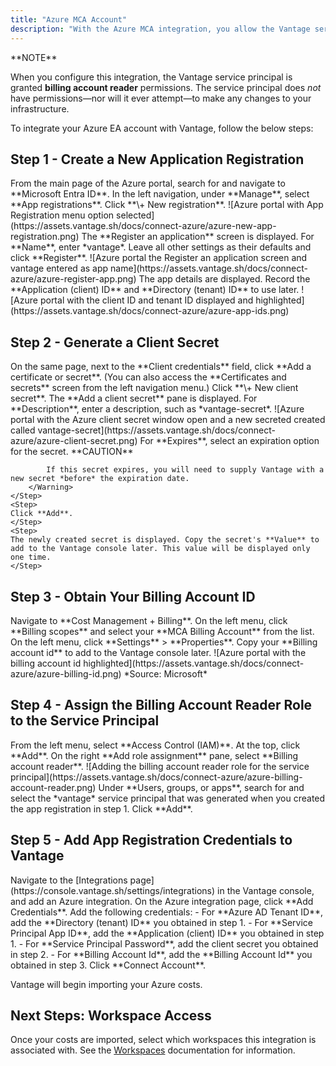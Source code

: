 ```yaml
---
title: "Azure MCA Account"
description: "With the Azure MCA integration, you allow the Vantage service principal to have access at the billing scope level."
---
```


<Info>
**NOTE**

When you configure this integration, the Vantage service principal is granted **billing account reader** permissions. The service principal does *not* have permissions—nor will it ever attempt—to make any changes to your infrastructure.
</Info>

To integrate your Azure EA account with Vantage, follow the below steps:

<CardGroup>
    <Card title="Create a new application registration" href="/connecting_azure_mca#step-1-create-a-new-application-registration" icon="square-1" horizontal/>
    <Card title="Generate a client secret" href="/connecting_azure_mca#step-2-generate-a-client-secret" icon="square-2" horizontal/>
    <Card title="Obtain your billing account ID" href="/connecting_azure_mca#step-3-obtain-your-billing-account-id" icon="square-3" horizontal/>
    <Card title="Assign the billing account reader role to the service principal" href="/connecting_azure_mca#step-4-assign-the-billing-account-reader-role-to-the-service-principal" icon="square-4" horizontal/>
    <Card title="Add app registration credentials to the Vantage console" href="/connecting_azure_mca#step-5-add-app-registration-credentials-to-vantage" icon="square-5" horizontal/>
</CardGroup>

## Step 1 - Create a New Application Registration

<Steps>
    <Step>
    From the main page of the Azure portal, search for and navigate to **Microsoft Entra ID**.
    </Step>
    <Step>
    In the left navigation, under **Manage**, select **App registrations**.
    </Step>
    <Step>
    Click **\+ New registration**.
        <Accordion title="Click to view example image">
            <Frame>
            ![Azure portal with App Registration menu option selected](https://assets.vantage.sh/docs/connect-azure/azure-new-app-registration.png)
            </Frame>
        </Accordion>
    </Step>
    <Step>
    The **Register an application** screen is displayed. For **Name**, enter *vantage*.
    </Step>
    <Step>
    Leave all other settings as their defaults and click **Register**.
        <Accordion title="Click to view example image">
            <Frame>
            ![Azure portal the Register an application screen and vantage entered as app name](https://assets.vantage.sh/docs/connect-azure/azure-register-app.png)
            </Frame>
        </Accordion>
    </Step>
    <Step>
    The app details are displayed. Record the **Application (client) ID** and **Directory (tenant) ID** to use later.
        <Accordion title="Click to view example image">
            <Frame>
            ![Azure portal with the client ID and tenant ID displayed and highlighted](https://assets.vantage.sh/docs/connect-azure/azure-app-ids.png)
            </Frame>
        </Accordion>
    </Step>
</Steps>

## Step 2 - Generate a Client Secret

<Steps>
    <Step>
    On the same page, next to the **Client credentials** field, click **Add a certificate or secret**. (You can also access the **Certificates and secrets** screen from the left navigation menu.)
    </Step>
    <Step>
    Click **\+ New client secret**.
    </Step>
    <Step>
    The **Add a client secret** pane is displayed. For **Description**, enter a description, such as *vantage-secret*.
        <Accordion title="Click to view example image">
            <Frame>
            ![Azure portal with the Azure client secret window open and a new secreted created called vantage-secret](https://assets.vantage.sh/docs/connect-azure/azure-client-secret.png)
            </Frame>
        </Accordion>
    </Step>
    <Step>
    For **Expires**, select an expiration option for the secret.
        <Warning>
        **CAUTION**

            If this secret expires, you will need to supply Vantage with a new secret *before* the expiration date.
        </Warning>
    </Step>
    <Step>
    Click **Add**.
    </Step>
    <Step>
    The newly created secret is displayed. Copy the secret's **Value** to add to the Vantage console later. This value will be displayed only one time.
    </Step>
</Steps>

## Step 3 - Obtain Your Billing Account ID

<Steps>
    <Step>
    Navigate to **Cost Management + Billing**.
    </Step>
    <Step>
    On the left menu, click **Billing scopes** and select your **MCA Billing Account** from the list.
    </Step>
    <Step>
    On the left menu, click **Settings** > **Properties**.
    </Step>
    <Step>
    Copy your **Billing account id** to add to the Vantage console later.
        <Accordion title="Click to view example image">
            <Frame>
            ![Azure portal with the billing account id highlighted](https://assets.vantage.sh/docs/connect-azure/azure-billing-id.png)
            *Source: Microsoft*
            </Frame>
        </Accordion>
    </Step>
</Steps>

## Step 4 - Assign the Billing Account Reader Role to the Service Principal

<Steps>
    <Step>
    From the left menu, select **Access Control (IAM)**.
    </Step>
    <Step>
    At the top, click **Add**.
    </Step>
    <Step>
    On the right **Add role assignment** pane, select **Billing account reader**.
        <Accordion title="Click to view example image">
            <Frame>
            ![Adding the billing account reader role for the service principal](https://assets.vantage.sh/docs/connect-azure/azure-billing-account-reader.png)
            </Frame>
        </Accordion>
    </Step>
    <Step>
    Under **Users, groups, or apps**, search for and select the *vantage* service principal that was generated when you created the app registration in step 1.
    </Step>
    <Step>
    Click **Add**.
    </Step>
</Steps>

## Step 5 - Add App Registration Credentials to Vantage

<Steps>
    <Step>
    Navigate to the [Integrations page](https://console.vantage.sh/settings/integrations) in the Vantage console, and add an Azure integration.
    </Step>
    <Step>
    On the Azure integration page, click **Add Credentials**.
    </Step>
    <Step>
    Add the following credentials:
    - For **Azure AD Tenant ID**, add the **Directory (tenant) ID** you obtained in step 1.
    - For **Service Principal App ID**, add the **Application (client) ID** you obtained in step 1.
    - For **Service Principal Password**, add the client secret you obtained in step 2.
    - For **Billing Account Id**, add the **Billing Account Id** you obtained in step 3.
    </Step>
    <Step>
    Click **Connect Account**.
    </Step>
</Steps>

Vantage will begin importing your Azure costs.

## Next Steps: Workspace Access

Once your costs are imported, select which workspaces this integration is associated with. See the [Workspaces](/workspaces#manage-workspace-provider-integrations) documentation for information.

